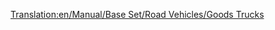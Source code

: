 [[Translation:en/Manual/Base Set/Road Vehicles/Goods Trucks]]

{{en/Manual/Base Set/Road Vehicles/RoadVehicle|name     = Грузовик Balogh
  |img  = en/Manual/Base Set/Road Vehicles/Balogh Goods Truck.png
  |price         = 242,500 руб. ($8,774) 
  |speed     = 48 км/ч
  |annual  = 23,300 руб./год
  |designed   = 1935 год
  |life = 15 
  |capacity      = 14 ящиков товара
}}
{{en/Manual/Base Set/Road Vehicles/RoadVehicle|name     = Грузовик Craighead
  |img      = en/Manual/Base Set/Road Vehicles/Craighead Goods Truck.png
  |price    = £5,330 ($10,660) 
  |speed    = 88 km/h (55 mph)
  |annual   = £787 ($1,574)
  |designed = 1974
  |life     = 15
  |capacity = 16 crates of goods
}}
{{en/Manual/Base Set/Road Vehicles/RoadVehicle|name     = Грузовик Goss
  |img      = en/Manual/Base Set/Road Vehicles/Goss Goods Truck.png
  |price    = £5,740 ($11,480)  
  |speed    = 112 km/h (70 mph)
  |annual   = £1,125 ($2,250)
  |designed = 2005
  |life     = 15
  |capacity = 18 crates of goods
}}
